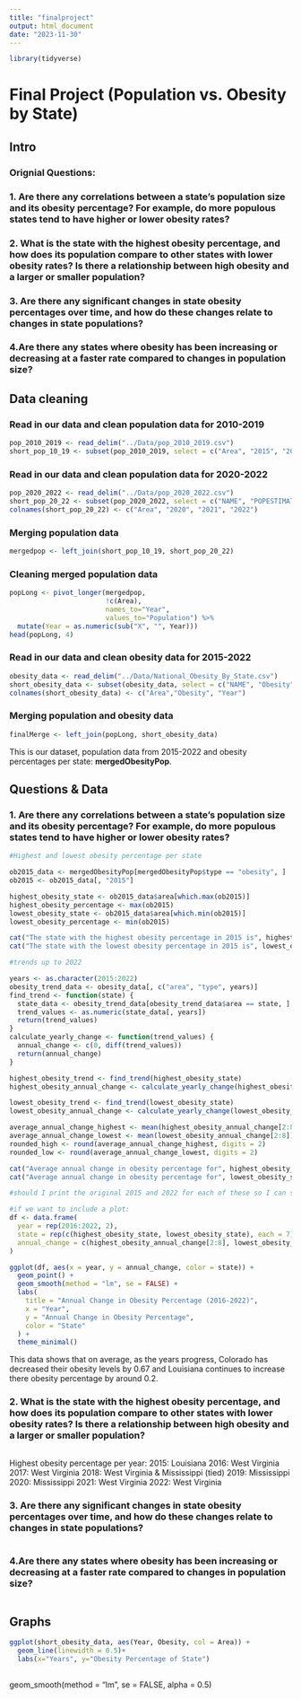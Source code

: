 ```yaml
---
title: "finalproject"
output: html_document
date: "2023-11-30"
---
```

```r
library(tidyverse)
```
# Final Project (Population vs. Obesity by State)

## Intro
### Orignial Questions: 
### 1. Are there any correlations between a state’s population size and its obesity percentage? For example, do more populous states tend to have higher or lower obesity rates?


### 2. What is the state with the highest obesity percentage, and how does its population compare to other states with lower obesity rates? Is there a relationship between high obesity and a larger or smaller population?


### 3. Are there any significant changes in state obesity percentages over time, and how do these changes relate to changes in state populations? 


### 4.Are there any states where obesity has been increasing or decreasing at a faster rate compared to changes in population size?


## Data cleaning


### Read in our data and clean population data for 2010-2019

```r
pop_2010_2019 <- read_delim("../Data/pop_2010_2019.csv")
short_pop_10_19 <- subset(pop_2010_2019, select = c("Area", "2015", "2016", "2017", "2018", "2019"))
```

### Read in our data and clean population data for 2020-2022

```r
pop_2020_2022 <- read_delim("../Data/pop_2020_2022.csv")
short_pop_20_22 <- subset(pop_2020_2022, select = c("NAME", "POPESTIMATE2020", "POPESTIMATE2021", "POPESTIMATE2022"))
colnames(short_pop_20_22) <- c("Area", "2020", "2021", "2022")
```

### Merging population data

```r
mergedpop <- left_join(short_pop_10_19, short_pop_20_22)
```

### Cleaning merged population data

```r
popLong <- pivot_longer(mergedpop,
                        !c(Area),
                        names_to="Year",
                        values_to="Population") %>%
  mutate(Year = as.numeric(sub("X", "", Year)))
head(popLong, 4)
```

### Read in our data and clean obesity data for 2015-2022

```r
obesity_data <- read_delim("../Data/National_Obesity_By_State.csv")
short_obesity_data <- subset(obesity_data, select = c("NAME", "Obesity", "Year"))
colnames(short_obesity_data) <- c("Area","Obesity", "Year")
```

### Merging population and obesity data

```r
finalMerge <- left_join(popLong, short_obesity_data) 
```

This is our dataset, population data from 2015-2022 and obesity percentages per state: **mergedObesityPop**. 

## Questions & Data
### 1. Are there any correlations between a state’s population size and its obesity percentage? For example, do more populous states tend to have higher or lower obesity rates?
```r
#Highest and lowest obesity percentage per state

ob2015_data <- mergedObesityPop[mergedObesityPop$type == "obesity", ]
ob2015 <- ob2015_data[, "2015"]

highest_obesity_state <- ob2015_data$area[which.max(ob2015)]
highest_obesity_percentage <- max(ob2015)
lowest_obesity_state <- ob2015_data$area[which.min(ob2015)]
lowest_obesity_percentage <- min(ob2015)

cat("The state with the highest obesity percentage in 2015 is", highest_obesity_state, "with a percentage of",  highest_obesity_percentage, "\n")
cat("The state with the lowest obesity percentage in 2015 is", lowest_obesity_state, "with a percentage of", lowest_obesity_percentage, "\n")

#trends up to 2022

years <- as.character(2015:2022)
obesity_trend_data <- obesity_data[, c("area", "type", years)]
find_trend <- function(state) {
  state_data <- obesity_trend_data[obesity_trend_data$area == state, ]
  trend_values <- as.numeric(state_data[, years])
  return(trend_values)
}
calculate_yearly_change <- function(trend_values) {
  annual_change <- c(0, diff(trend_values))
  return(annual_change)
}

highest_obesity_trend <- find_trend(highest_obesity_state)
highest_obesity_annual_change <- calculate_yearly_change(highest_obesity_trend)

lowest_obesity_trend <- find_trend(lowest_obesity_state)
lowest_obesity_annual_change <- calculate_yearly_change(lowest_obesity_trend)

average_annual_change_highest <- mean(highest_obesity_annual_change[2:8])
average_annual_change_lowest <- mean(lowest_obesity_annual_change[2:8])
rounded_high <- round(average_annual_change_highest, digits = 2)
rounded_low <- round(average_annual_change_lowest, digits = 2)

cat("Average annual change in obesity percentage for", highest_obesity_state, "from 2016 to 2022:", rounded_high, "\n")
cat("Average annual change in obesity percentage for", lowest_obesity_state, "from 2016 to 2022:", rounded_low, "\n")

#should I print the original 2015 and 2022 for each of these so I can see that they are increasing regardless?

#if we want to include a plot:
df <- data.frame(
  year = rep(2016:2022, 2),
  state = rep(c(highest_obesity_state, lowest_obesity_state), each = 7),
  annual_change = c(highest_obesity_annual_change[2:8], lowest_obesity_annual_change[2:8])
)

ggplot(df, aes(x = year, y = annual_change, color = state)) +
  geom_point() +
  geom_smooth(method = "lm", se = FALSE) +  
  labs(
    title = "Annual Change in Obesity Percentage (2016-2022)",
    x = "Year",
    y = "Annual Change in Obesity Percentage",
    color = "State"
  ) +
  theme_minimal()
```
This data shows that on average, as the years progress, Colorado has decreased their obesity levels by 0.67 and Louisiana continues to increase there obesity percentage by around 0.2.


### 2. What is the state with the highest obesity percentage, and how does its population compare to other states with lower obesity rates? Is there a relationship between high obesity and a larger or smaller population?
```r


```

Highest obesity percentage per year: 
2015: Louisiana
2016: West Virginia
2017: West Virginia
2018: West Virginia & Mississippi (tied)
2019: Mississippi
2020: Mississippi
2021: West Virginia
2022: West Virginia


### 3. Are there any significant changes in state obesity percentages over time, and how do these changes relate to changes in state populations? 
```r

```


### 4.Are there any states where obesity has been increasing or decreasing at a faster rate compared to changes in population size?
```r

```

## Graphs
```r
ggplot(short_obesity_data, aes(Year, Obesity, col = Area)) +
  geom_line(linewidth = 0.5)+
  labs(x="Years", y="Obesity Percentage of State")
  
```
geom_smooth(method = "lm", se = FALSE, alpha = 0.5)




